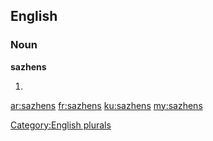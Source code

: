 ==English==

===Noun===
'''sazhens'''

# {{plural of|sazhen}}

[[Category:English plurals]]

[[ar:sazhens]]
[[fr:sazhens]]
[[ku:sazhens]]
[[my:sazhens]]